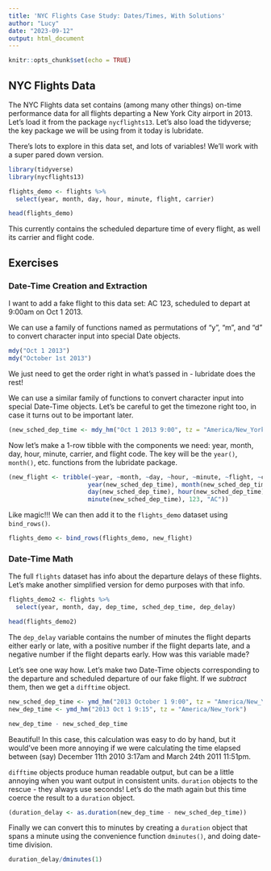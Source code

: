 ```yaml
---
title: 'NYC Flights Case Study: Dates/Times, With Solutions'
author: "Lucy"
date: "2023-09-12"
output: html_document
---
```


```r
knitr::opts_chunk$set(echo = TRUE)
```

## NYC Flights Data 

The NYC Flights data set contains (among many other things) on-time performance data for all flights departing a New York City airport in 2013. Let's load it from the package `nycflights13`. Let's also load the tidyverse; the key package we will be using from it today is lubridate. 

There's lots to explore in this data set, and lots of variables! We'll work with a super pared down version. 

```r
library(tidyverse)
library(nycflights13)

flights_demo <- flights %>% 
  select(year, month, day, hour, minute, flight, carrier)

head(flights_demo)
```
This currently contains the scheduled departure time of every flight, as well its carrier and flight code.

## Exercises

### Date-Time Creation and Extraction 

I want to add a fake flight to this data set: AC 123, scheduled to depart at 9:00am on Oct 1 2013.

We can use a family of functions named as permutations of "y", "m", and "d" to convert character input into special Date objects. 

```r
mdy("Oct 1 2013")
mdy("October 1st 2013")
```

We just need to get the order right in what's passed in - lubridate does the rest! 

We can use a similar family of functions to convert character input into special Date-Time objects. Let's be careful to get the timezone right too, in case it turns out to be important later. 

```r
(new_sched_dep_time <- mdy_hm("Oct 1 2013 9:00", tz = "America/New_York"))
```

Now let's make a 1-row tibble with the components we need: year, month, day, hour, minute, carrier, and flight code. The key will be the `year()`, `month()`, etc. functions from the lubridate package. 

```r
(new_flight <- tribble(~year, ~month, ~day, ~hour, ~minute, ~flight, ~carrier, 
                      year(new_sched_dep_time), month(new_sched_dep_time), 
                      day(new_sched_dep_time), hour(new_sched_dep_time), 
                      minute(new_sched_dep_time), 123, "AC"))
```

Like magic!!! We can then add it to the `flights_demo` dataset using `bind_rows()`. 

```r
flights_demo <- bind_rows(flights_demo, new_flight)
```

### Date-Time Math 

The full `flights` dataset has info about the departure delays of these flights. Let's make another simplified version for demo purposes with that info. 

```r
flights_demo2 <- flights %>% 
  select(year, month, day, dep_time, sched_dep_time, dep_delay)

head(flights_demo2)
```
The `dep_delay` variable contains the number of minutes the flight departs either early or late, with a positive number if the flight departs late, and a negative number if the flight departs early. How was this variable made? 

Let's see one way how. Let's make two Date-Time objects corresponding to the departure and scheduled departure of our fake flight. If we *subtract* them, then we get a `difftime` object. 

```r
new_sched_dep_time <- ymd_hm("2013 October 1 9:00", tz = "America/New_York")
new_dep_time <- ymd_hm("2013 Oct 1 9:15", tz = "America/New_York")

new_dep_time - new_sched_dep_time 
```

Beautiful! In this case, this calculation was easy to do by hand, but it would've been more annoying if we were calculating the time elapsed between (say) December 11th 2010 3:17am and March 24th 2011 11:51pm.

`difftime` objects produce human readable output, but can be a little annoying when you want output in consistent units. `duration` objects to the rescue - they always use seconds! Let's do the math again but this time coerce the result to a `duration` object. 

```r
(duration_delay <- as.duration(new_dep_time - new_sched_dep_time))
```

Finally we can convert this to minutes by creating a `duration` object that spans a minute  using the convenience function `dminutes()`, and doing date-time division. 
```r
duration_delay/dminutes(1)
```